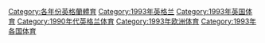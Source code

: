 [[Category:各年份英格蘭體育|Category:各年份英格蘭體育]]
[[Category:1993年英格兰|Category:1993年英格兰]]
[[Category:1993年英国体育|Category:1993年英国体育]]
[[Category:1990年代英格兰体育|Category:1990年代英格兰体育]]
[[Category:1993年欧洲体育|Category:1993年欧洲体育]]
[[Category:1993年各国体育|Category:1993年各国体育]]